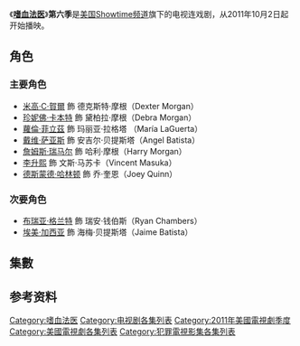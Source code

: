 {{Link style|time=2015-12-11T06:12:05+00:00}}
{{Infobox television season
| season_name = 《嗜血法医》
| eng_name = {{lang|en|''Dexter'' (Season 6)}}
| season_number = 6
| bgcolour = #5E1117
| fgcolour = #ffffff
| image = [[File:Dexter_S6_Poster_01.jpg|230px]]
| caption = 嗜血法医第六季海报。
| show_name = [[嗜血法医|嗜血法医]]
| country = {{USA}}
| network = [[Showtime频道|Showtime频道]]
| first_aired = {{Start date|2011|10|2}}
| last_aired = 
| num_episodes = 12
| prev_season = [[嗜血法医_(第五季)|第五季]]
| next_season = [[嗜血法医_(第七季)|第七季]]
| episode_list = [[嗜血法医集数列表|嗜血法医集数列表]]
}}

《'''[[嗜血法医|嗜血法医]]'''》'''第六季'''是[[美国|美国]][[Showtime频道|Showtime频道]]旗下的电视连戏剧，从2011年10月2日起开始播映。

==角色==
{{main|嗜血法医角色列表 }}
===主要角色===
* [[米高·C·賀爾|米高·C·賀爾]] 飾 德克斯特·摩根（Dexter Morgan）
* [[:en:Jennifer_Carpenter|珍妮佛·卡本特]] 飾 黛柏拉·摩根（Debra Morgan）
* [[:en:Lauren_Vélez|蘿倫·菲立茲]] 飾 玛丽亚·拉格塔 （María LaGuerta）
* [[:en:David_Zayas|戴维·萨亚斯]] 飾 安吉尔·贝提斯塔（Angel Batista）
* [[:en:James_Remar|詹姆斯·瑞马尔]] 飾 哈利·摩根（Harry Morgan）
* [[李升熙|李升熙]] 飾 文斯·马苏卡（Vincent Masuka）
* [[:en:Desmond_Harrington|德斯蒙德·哈林顿]] 飾 乔·奎恩（Joey Quinn）

===次要角色===
* [[布瑞亚·格兰特|布瑞亚·格兰特]]  飾 瑞安·钱伯斯（Ryan Chambers）
* [[:en:Aimee_Garcia|埃美·加西亚]] 飾 海梅·贝提斯塔（Jaime Batista）

==集數==
{{main|嗜血法医集数列表}}
<onlyinclude>{{Episode table |background=#5E1117 |overall=5 |season=5 |title=21 |director=15 |writer=29 |airdate=15 |viewers=10 |country=美國 |episodes=
{{Episode list/sublist|嗜血法医集数列表
 |EpisodeNumber = 61
 |EpisodeNumber2 = 1
 |Title = [[:en:Those_Kinds_of_Things|关于信仰的事]] 
 |AltTitle = Those Kinds of Things
 |DirectedBy = 约翰·戴尔
 |WrittenBy = 斯科特·巴克
 |OriginalAirDate = {{Start date|2011|10|2}}
 |Viewers = 2.19<ref>{{Cite web|url=http://tvbythenumbers.zap2it.com/2011/10/04/sunday-cable-ratings-cardsphillies-new-jersey-housewives-top-night-boardwalk-empire-hung-breaking-bad-much-more/105957/|title=Sunday Cable Ratings: Cards/Phillies, New Jersey 'Housewives' Top Night + 'Boardwalk Empire,' 'Hung,' 'Breaking Bad' & Much More|work=TV by the Numbers|last=Seidman|first=Robert|date=October 4, 2011|accessdate=October 4, 2011|archive-date=2011-10-05|archive-url=https://web.archive.org/web/20111005145953/http://tvbythenumbers.zap2it.com/2011/10/04/sunday-cable-ratings-cardsphillies-new-jersey-housewives-top-night-boardwalk-empire-hung-breaking-bad-much-more/105957/|dead-url=yes}}</ref>
 |ShortSummary = 在试图让哈里进入一家教会幼儿园后，德克斯特开始思考关于[[宗教|宗教]]的事情；与此同时，德克斯特参加了他的高中毕业20周年同学聚会，除了与高中同学特丽莎<small>（[[克里斯汀·米勒|克里斯汀·米勒]]饰）</small>的艳遇，他也找到了猎物，一个名叫乔的高中同学。德克斯特找出了乔杀害同是高中同学的妻子珍妮特的证据。玛丽亚警督则利用上司生活不检点的证据作为要挟，让上司答应晋升自己，之后，她又答应提升贝提斯塔。迈阿密凶杀组则接获了一则凶杀案，杀人犯把受害者的内脏挖了出来，并放进了七条小蛇，这种仪式杀人也引起了德克斯特的兴趣。
 |LineColor = 5E1117
}}
{{Episode list/sublist|嗜血法医集数列表
 |EpisodeNumber = 62
 |EpisodeNumber2 = 2
 |Title = 从前 
|AltTitle = Once Upon a Time
 |DirectedBy = SJ·克拉克森
 |WrittenBy = 蒂姆·施拉特曼
 |OriginalAirDate = {{Start date|2011|10|9}}
 |Viewers = 1.71<ref>{{Cite web|url=http://tvbythenumbers.zap2it.com/2011/10/11/sunday-cable-ratings-nothing-keeps-up-with-kardashians-plus-housewives-nj-finale-boardwalk-empire-breaking-bad-dexter-more/106761/|title=Sunday Cable Ratings: Nothing Keeps Up With Kardashians; Plus 'Housewives NJ' Finale, 'Boardwalk Empire,' 'Breaking Bad,' 'Dexter' & More|work=TV by the Numbers|last=Gorman|first=Bill|date=October 11, 2011|accessdate=October 11, 2011|archive-date=2012-07-02|archive-url=https://www.webcitation.org/68qervukX?url=http://tvbythenumbers.zap2it.com/2011/10/11/sunday-cable-ratings-nothing-keeps-up-with-kardashians-plus-housewives-nj-finale-boardwalk-empire-breaking-bad-dexter-more/106761/|dead-url=yes}}</ref>
 |ShortSummary = 奎恩向黛柏拉求婚了，但是黛柏拉并不想改变现有的生活，便拒绝了他。德克斯特则找到了一个新的猎物，一位自称已经改过的杀人犯。经过一系列的调查，德克斯特发现此人真的没有再犯过罪，于是便更换了目标。玛丽亚升值后本答应提升贝提斯塔，但由于黛柏拉在饭店吃饭时，碰到歹徒抢劫，她制服了歹徒，自己还挂了彩，这一幕被市民用手机拍下上传到了[[互联网|互联网]]上，也让黛柏拉成为了市民心中的英雄，因此，上级决定提升黛柏拉为新任警督。马苏卡则辞退了晕血的胖子实习生，改选火辣性感的女学生<small>（[[布瑞亚·格兰特|布瑞亚·格兰特]]饰）</small>作为自己的实习生。
 |LineColor = 5E1117
}}
{{Episode list/sublist|嗜血法医集数列表
 |EpisodeNumber = 63
 |EpisodeNumber2 = 3
 |Title = 警察与卡车强盗
 |AltTitle = Smokey and the Bandit
 |DirectedBy = 斯蒂芬·施瓦茨
 |WrittenBy = 曼尼·科图
 |OriginalAirDate = {{Start date|2011|10|16}}
 |Viewers = 1.50<ref>{{Cite web|url=http://tvbythenumbers.zap2it.com/2011/10/18/sunday-cable-ratings-the-walking-dead-doubles-nlcs-nj-housewives-boardwalk-empire-talking-dead-dexter-much-more/107500/|title=Sunday Cable Ratings: 'The Walking Dead' Doubles NLCS + NJ Housewives, 'Boardwalk Empire,' 'Talking Dead,' 'Dexter' & Much More|work=TV by the Numbers|last=Seidman|first=Robert|date=October 18, 2011|accessdate=October 18, 2011|archive-date=2011-10-20|archive-url=https://web.archive.org/web/20111020183805/http://tvbythenumbers.zap2it.com/2011/10/18/sunday-cable-ratings-the-walking-dead-doubles-nlcs-nj-housewives-boardwalk-empire-talking-dead-dexter-much-more/107500/|dead-url=yes}}</ref>
 |ShortSummary = 迈阿密凶案组接到了一起[[妓女|妓女]]谋杀案，德克斯特从尸检则得出了凶手是一个活跃于80年代的连环杀手这一推测。之后，德克斯特开始研究这一连环杀手，并伺机而动，最终解决了这位臭名昭著的杀人犯。
 |LineColor = 5E1117
}}
{{Episode list/sublist|嗜血法医集数列表
 |EpisodeNumber = 64
 |EpisodeNumber2 = 4
 |Title = 实则另当别论
 |AltTitle = A Horse of a Different Color
 |DirectedBy = 约翰·戴尔
 |WrittenBy = 劳伦
 |OriginalAirDate = {{Start date|2011|10|23}}
 |Viewers = 1.89<ref>{{Cite web|url=http://tvbythenumbers.zap2it.com/2011/10/25/sunday-cable-ratings-the-walking-dead-slips-still-tops-nj-housewives-boardwalk-empire-homeland-dexter-much-more/108350/|title=Sunday Cable Ratings: 'The Walking Dead' Slips, Still Tops; + NJ Housewives, 'Boardwalk Empire,' 'Homeland,' 'Dexter' & Much More|work=TV by the Numbers|last=Gorman|first=Bill|date=October 25, 2011|accessdate=October 25, 2011|archive-date=2011-10-27|archive-url=https://web.archive.org/web/20111027091036/http://tvbythenumbers.zap2it.com/2011/10/25/sunday-cable-ratings-the-walking-dead-slips-still-tops-nj-housewives-boardwalk-empire-homeland-dexter-much-more/108350/|dead-url=yes}}</ref>
 |ShortSummary = 继小贩一案后，迈阿密凶案组又接到了一起离奇的凶杀案，这次的受害人被分尸，身体的部分分别安放在五匹马上。黛布拉当上警督后首次出现在媒体面前，虽然不免紧张，但是意外的受到了民众的好评。哈里森在闹肚子后，突然发高烧，送到医院后医生要求手术，最最终还是有惊无险。
 |LineColor = 5E1117
}}
{{Episode list/sublist|嗜血法医集数列表
 |EpisodeNumber = 65
 |EpisodeNumber2 = 5
 |Title = 死亡天使
 |AltTitle = The Angel of Death
 |DirectedBy = SJ·克拉克森
 |WrittenBy = 斯科特·雷诺兹
 |OriginalAirDate = {{Start date|2011|10|30}}
 |Viewers = 1.80<ref>{{Cite web|url=http://tvbythenumbers.zap2it.com/2011/11/01/sunday-cable-ratings-the-walking-dead-drops-still-tops-boardwalk-empire-homeland-dexter-more/109138/|title=Sunday Cable Ratings: 'The Walking Dead' Drops, Still Tops; + 'Boardwalk Empire,' 'Homeland,' 'Dexter' & More|work=TV by the Numbers|last=Seidman|first=Robert|date=November 1, 2011|accessdate=November 1, 2011|archive-date=2012-07-02|archive-url=https://www.webcitation.org/68qetxeUH?url=http://tvbythenumbers.zap2it.com/2011/11/01/sunday-cable-ratings-the-walking-dead-drops-still-tops-boardwalk-empire-homeland-dexter-more/109138/|dead-url=yes}}</ref>
 |ShortSummary = 迈阿密凶案组将《[[启示录|启示录]]》一案的首要嫌疑锁定在了前大学教授盖勒身上。与此同时，德克斯特在化验天使翅膀时发现了凶手所使用的特别胶水，他追寻这胶水这条线索，在[[博物馆|博物馆]]中找到了凶手之一特拉维斯。
 |LineColor = 5E1117
}}
{{Episode list/sublist|嗜血法医集数列表
 |EpisodeNumber = 66
 |EpisodeNumber2 = 6
 |Title = 释怀
 |AltTitle = Just Let Go
 |DirectedBy = 约翰·戴尔
 |WrittenBy = 贾斯·里奇代尔
 |OriginalAirDate = {{Start date|2011|11|6}}
 |Viewers = 1.98<ref>{{Cite web|url=http://tvbythenumbers.zap2it.com/2011/11/08/sunday-cable-ratings-the-walking-dead-hell-on-wheels-lead-amc-boardwalk-empire-homeland-dexter-more/109874/#comment-1009676|title=Sunday Cable Ratings: 'The Walking Dead,' 'Hell On Wheels' Lead AMC + 'Boardwalk Empire,' 'Homeland,' 'Dexter' & More|work=TV by the Numbers|last=Seidman|first=Robert|date=November 8, 2011|accessdate=November 8, 2011|archive-date=2011-11-11|archive-url=https://web.archive.org/web/20111111031250/http://tvbythenumbers.zap2it.com/2011/11/08/sunday-cable-ratings-the-walking-dead-hell-on-wheels-lead-amc-boardwalk-empire-homeland-dexter-more/109874/#comment-1009676|dead-url=yes}}</ref>
 |ShortSummary = 德克斯特的好朋友山姆修士在自己的修车行中被枪击了，这也让德克斯特感觉到了他很在乎山姆修士的安危。为了给山姆修士报仇，德克斯特决定找出凶手。最后，德克斯特发现尼克是枪击山姆的凶手，但山姆临死前却对德克斯特说要宽容那个凶手。
 |LineColor = 5E1117
}}
{{Episode list/sublist|嗜血法医集数列表
 |EpisodeNumber = 67
 |EpisodeNumber2 = 7
 |Title = 内布拉斯加
 |AltTitle = Nebraska
 |DirectedBy = 罗密欧·帝隆
 |WrittenBy = 温迪·韦斯特
 |OriginalAirDate = {{Start date|2011|11|13}}
 |Viewers = 1.99<ref>{{Cite web|url=http://tvbythenumbers.zap2it.com/2011/11/15/sunday-cable-ratings-the-walking-dead-stays-on-top-housewives-atl-hell-on-wheels-boardwalk-empire-homeland-dexter-more/110696/|title=Sunday Cable Ratings: 'The Walking Dead' Stays On Top + 'Housewives Atl,' 'Hell On Wheels,' 'Boardwalk Empire,' 'Homeland,' 'Dexter' & More|work=TV by the Numbers|last=Gorman|first=Bill|date=November 15, 2011|accessdate=November 15, 2011|archive-date=2012-07-02|archive-url=https://www.webcitation.org/68qevM43h?url=http://tvbythenumbers.zap2it.com/2011/11/15/sunday-cable-ratings-the-walking-dead-stays-on-top-housewives-atl-hell-on-wheels-boardwalk-empire-homeland-dexter-more/110696/|dead-url=yes}}</ref>
 |ShortSummary =德克斯特解决掉尼克的尸体，在工作时，听到妹妹黛布拉说杀害妻子莉塔的三体杀手杀了自己的女儿和妻子，但是只有德克斯特知道，三体杀手早已被自己解决，凶手另有其人。为了探明真相，德克斯特决定驱车前往[[内布拉斯加|内布拉斯加]]。
 |LineColor = 5E1117
}}
{{Episode list/sublist|嗜血法医集数列表
 |EpisodeNumber = 68
 |EpisodeNumber2 = 8
 |Title = 疏略之罪
 |AltTitle = Sin of Omission
 |DirectedBy = 欧内斯特·迪根森
 |WrittenBy = 艾瑞卡·丽萨尼·密特慢
 |OriginalAirDate = {{Start date|2011|11|20}}
 |Viewers = 2.05<ref>{{Cite web|url=http://tvbythenumbers.zap2it.com/2011/11/22/sunday-cable-ratings-the-walking-dead-stays-on-top-nascar-championship-housewives-atl-hell-on-wheels-boardwalk-empire-homeland-dexter-more/111468/|title=Sunday Cable Ratings: 'The Walking Dead' Stays On Top + NASCAR Championship, 'Housewives ATL,' 'Hell On Wheels,' 'Boardwalk Empire,' 'Homeland,' 'Dexter' & More|work=TV by the Numbers|last=Gorman|first=Bill|date=November 22, 2011|accessdate=November 23, 2011|archive-date=2012-07-02|archive-url=https://www.webcitation.org/68qex9rb8?url=http://tvbythenumbers.zap2it.com/2011/11/22/sunday-cable-ratings-the-walking-dead-stays-on-top-nascar-championship-housewives-atl-hell-on-wheels-boardwalk-empire-homeland-dexter-more/111468/|dead-url=yes}}</ref>
 |ShortSummary = 德克斯特接近了末日杀手的帮凶崔维斯，他试图说服崔维斯帮助他找到主凶盖勒，崔维斯虽然已经决定于盖勒分道扬镳，但对于是否帮助德克斯特还是有所迟疑。
 |LineColor = 5E1117
}}
{{Episode list/sublist|嗜血法医集数列表
 |EpisodeNumber = 69
 |EpisodeNumber2 = 9
 |Title = 追捕盖勒
 |AltTitle = Get Gellar
 |DirectedBy = 塞思·曼尼
 |WrittenBy = 凯伦·坎贝尔
 |OriginalAirDate = {{Start date|2011|11|27}}
 |Viewers = 1.89<ref>{{Cite web|url=http://tvbythenumbers.zap2it.com/2011/11/29/sunday-cable-ratings-the-walking-dead-goes-out-on-top-kardashians-housewives-soul-train-awards-hell-on-wheels-boardwalk-empire-homeland-dexter-more/112136/|title=Sunday Cable Ratings: 'The Walking Dead' Goes Out on Top + Kardashians, 'Housewives' 'Soul Train Awards,' 'Hell On Wheels,' 'Boardwalk Empire,' 'Homeland,' 'Dexter' & More|work=TV by the Numbers|last=Seidman|first=Robert|date=November 29, 2011|accessdate=November 30, 2011|archive-date=2012-07-02|archive-url=https://www.webcitation.org/68qez0g4D?url=http://tvbythenumbers.zap2it.com/2011/11/29/sunday-cable-ratings-the-walking-dead-goes-out-on-top-kardashians-housewives-soul-train-awards-hell-on-wheels-boardwalk-empire-homeland-dexter-more/112136/|dead-url=yes}}</ref>
 |ShortSummary = 德克斯特说服了崔维斯帮他找到末日杀手盖勒，但意外的是，德克斯特发现盖勒早就已经死了，末日杀手根本不存在，而现实中的盖勒完全是由崔维斯幻想出来的，崔维斯才是这一切的始作俑者。
 |LineColor = 5E1117
}}
{{Episode list/sublist|嗜血法医集数列表
 |EpisodeNumber = 70
 |EpisodeNumber2 = 10
 |Title = 乒乓兔警长
 |AltTitle = Ricochet Rabbit
 |DirectedBy = 米歇尔·莱曼
 |WrittenBy = 斯科特·雷诺兹
 |OriginalAirDate = {{Start date|2011|12|4}}
 |Viewers = 1.87<ref>{{Cite web|url=http://tvbythenumbers.zap2it.com/2011/12/06/sunday-cable-ratings-kourtney-kim-top-the-night-housewives-atlanta-hell-on-wheels-boardwalk-empire-homeland-dexter-more/112769/|title=Sunday Cable Ratings: Kourtney & Kim Top The Night + 'Housewives Atlanta,' 'Hell On Wheels,' 'Boardwalk Empire,' 'Homeland,' 'Dexter' & More|work=TV by the Numbers|last=Seidman|first=Robert|date=December 6, 2011|accessdate=December 6, 2011|archive-date=2012-07-02|archive-url=https://www.webcitation.org/68qezkl4W?url=http://tvbythenumbers.zap2it.com/2011/12/06/sunday-cable-ratings-kourtney-kim-top-the-night-housewives-atlanta-hell-on-wheels-boardwalk-empire-homeland-dexter-more/112769/|dead-url=yes}}</ref>
 |ShortSummary = 真实的末日杀手崔维斯决定在网络上拉拢一个同伙，一名叫末日亚当的狂热粉丝成为了他的目标。崔维斯说服了末日亚当夫妇一起为他工作。
 |LineColor = 5E1117
}}
{{Episode list/sublist|嗜血法医集数列表
 |EpisodeNumber = 71
 |EpisodeNumber2 = 11
 |Title = 免开尊口
 |AltTitle = Talk to the Hand
 |DirectedBy = 欧内斯特·迪科尔森
 |WrittenBy = 蒂姆·施拉特曼
 |OriginalAirDate = {{Start date|2011|12|11}}
 |Viewers = 1.92<ref>{{Cite web|url=http://tvbythenumbers.zap2it.com/2011/12/13/sunday-cable-ratings-kourtney-kim-top-housewives-atlanta-boardwalk-empire-bag-of-bones-homeland-dexter-more/113485/|title=Sunday Cable Ratings: Kourtney & Kim Top 'Housewives Atlanta' + ' 'Boardwalk Empire,' 'Bag of Bones,' 'Homeland,' 'Dexter' & More|work=TV by the Numbers|last=Seidman|first=Robert|date=December 13, 2011|accessdate=December 13, 2011|archive-date=2012-07-02|archive-url=https://www.webcitation.org/68qf0S5n3?url=http://tvbythenumbers.zap2it.com/2011/12/13/sunday-cable-ratings-kourtney-kim-top-housewives-atlanta-boardwalk-empire-bag-of-bones-homeland-dexter-more/113485/|dead-url=yes}}</ref>
 |ShortSummary = 马修斯邀请黛布拉吃完饭，在饭局中，黛布拉向马修斯摊牌了关于电召女的案件，但随后她答应将这个案子压下来。与此同时，[[联邦调查局|FBI]]暂时从迈阿密凶杀组将末日杀手的案子接了过来，这也让迈阿密凶案组的警探门感到十分不舒服。
 |LineColor = 5E1117
}}
{{Episode list/sublist|嗜血法医集数列表
 |EpisodeNumber = 72
 |EpisodeNumber2 = 12
 |Title =[[:en:This_Is_the_Way_the_World_Ends|末日如斯]]
 |AltTitle = This Is the Way the World Ends
 |DirectedBy = 约翰·戴尔
 |WrittenBy = 温迪·韦斯特
 |OriginalAirDate = {{Start date|2011|12|18}}
 |Viewers = 2.23<ref>{{cite web|url=http://tvbythenumbers.zap2it.com/2011/12/20/sunday-cable-ratings-housewives-atlanta-top-kourtney-kim-dexter-homeland-iron-chef-real-deal-finales-more/114215/|title=Sunday Cable Ratings: 'Housewives Atlanta' Top 'Kourtney & Kim' + 'Dexter,' 'Homeland,' 'Iron Chef,' 'Real Deal' Finales & More|work=TV by the Numbers|last=Gorman|first=Bill|date=December 20, 2011|accessdate=December 20, 2011|archive-date=2012-09-06|archive-url=https://www.webcitation.org/6ASqA6P5m?url=http://tvbythenumbers.zap2it.com/2011/12/20/sunday-cable-ratings-housewives-atlanta-top-kourtney-kim-dexter-homeland-iron-chef-real-deal-finales-more/114215/|dead-url=yes}}</ref>
 |ShortSummary = 德克斯特离崔维斯越来越近了，在最近的一个凶杀案现场，德克斯特发现了崔维斯的油画，话中的恶魔就是德克斯特本人，好在德克斯特在别人发现这幅油画之前将他自己的面部抹掉。迈阿密凶杀组从FBI手中拿回了末日杀手案件，并调查出了崔维斯打算在[[日食|日食]]时去完成启示录中最后一个场景。一番较量后，德克斯特将崔维斯绑走，并带到教堂杀害了他，但意外的是，德克斯特杀人时竟被自己的妹妹黛布拉撞见。
 |LineColor = 5E1117
}}
}}</onlyinclude>

==参考资料==
{{reflist|2}}

{{Dexter}}

{{DEFAULTSORT:Dexter (season 6)}}
[[Category:嗜血法医|Category:嗜血法医]]
[[Category:电视剧各集列表|Category:电视剧各集列表]]
[[Category:2011年美國電視劇季度|Category:2011年美國電視劇季度]]
[[Category:美國電視劇各集列表|Category:美國電視劇各集列表]]
[[Category:犯罪電視影集各集列表|Category:犯罪電視影集各集列表]]